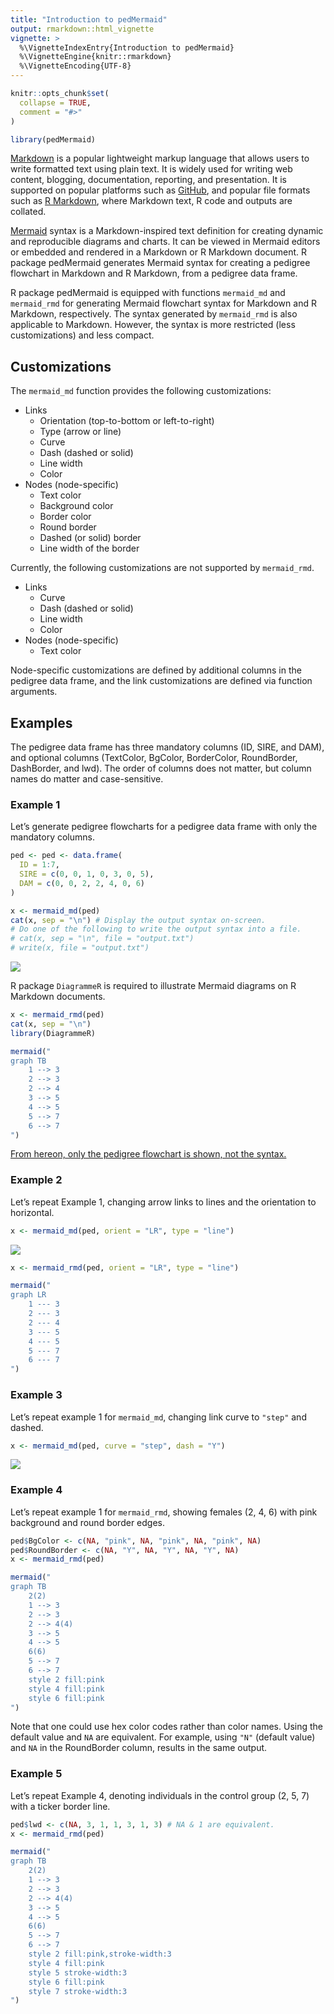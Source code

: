 ```yaml
---
title: "Introduction to pedMermaid"
output: rmarkdown::html_vignette
vignette: >
  %\VignetteIndexEntry{Introduction to pedMermaid}
  %\VignetteEngine{knitr::rmarkdown}
  %\VignetteEncoding{UTF-8}
---
```


```r
knitr::opts_chunk$set(
  collapse = TRUE,
  comment = "#>"
)
```

```r
library(pedMermaid)
```

[Markdown](https://www.markdownguide.org/) is a popular lightweight markup language that allows users to write formatted text using plain text.
It is widely used for writing web content, blogging, documentation, reporting, and presentation.
It is supported on popular platforms such as [GitHub](https://github.com/), and popular file formats such as [R Markdown](https://rmarkdown.rstudio.com/), where Markdown text, R code and outputs are collated.

[Mermaid](https://mermaid.js.org/) syntax is a Markdown-inspired text definition for creating dynamic and reproducible diagrams and charts.
It can be viewed in Mermaid editors or embedded and rendered in a Markdown or R Markdown document.
R package pedMermaid generates Mermaid syntax for creating a pedigree flowchart in Markdown and R Markdown, from a pedigree data frame.

R package pedMermaid is equipped with functions `mermaid_md` and `mermaid_rmd` for generating Mermaid flowchart syntax for Markdown and R Markdown, respectively.
The syntax generated by `mermaid_rmd` is also applicable to Markdown.
However, the syntax is more restricted (less customizations) and less compact.

## Customizations

The `mermaid_md` function provides the following customizations:

- Links
  - Orientation (top-to-bottom or left-to-right)
  - Type (arrow or line)
  - Curve
  - Dash (dashed or solid)
  - Line width
  - Color
- Nodes (node-specific)
  - Text color
  - Background color
  - Border color
  - Round border
  - Dashed (or solid) border
  - Line width of the border

Currently, the following customizations are not supported by `mermaid_rmd`.

- Links
  - Curve
  - Dash (dashed or solid)
  - Line width
  - Color
- Nodes (node-specific)
  - Text color

Node-specific customizations are defined by additional columns in the pedigree data frame,
and the link customizations are defined via function arguments.

## Examples

The pedigree data frame has three mandatory columns (ID, SIRE, and DAM), and optional columns
(TextColor, BgColor, BorderColor, RoundBorder, DashBorder, and lwd).
The order of columns does not matter, but column names do matter and case-sensitive.

### Example 1

Let's generate pedigree flowcharts for a pedigree data frame with only the mandatory columns.

```r
ped <- ped <- data.frame(
  ID = 1:7,
  SIRE = c(0, 0, 1, 0, 3, 0, 5),
  DAM = c(0, 0, 2, 2, 4, 0, 6)
)

x <- mermaid_md(ped)
cat(x, sep = "\n") # Display the output syntax on-screen.
# Do one of the following to write the output syntax into a file.
# cat(x, sep = "\n", file = "output.txt")
# write(x, file = "output.txt")
```

![](example1.png)

R package `DiagrammeR` is required to illustrate Mermaid diagrams on R Markdown documents.

```r
x <- mermaid_rmd(ped)
cat(x, sep = "\n")
library(DiagrammeR)
```

```r
mermaid("
graph TB
    1 --> 3
    2 --> 3
    2 --> 4
    3 --> 5
    4 --> 5
    5 --> 7
    6 --> 7
")
```

<ins>From hereon, only the pedigree flowchart is shown, not the syntax.</ins>

### Example 2

Let's repeat Example 1, changing arrow links to lines and the orientation to horizontal.

```r
x <- mermaid_md(ped, orient = "LR", type = "line")
```

![](example2.png)

```r
x <- mermaid_rmd(ped, orient = "LR", type = "line")
```

```r
mermaid("
graph LR
    1 --- 3
    2 --- 3
    2 --- 4
    3 --- 5
    4 --- 5
    5 --- 7
    6 --- 7
")
```

### Example 3

Let's repeat example 1 for `mermaid_md`, changing link curve to `"step"` and dashed.

```r
x <- mermaid_md(ped, curve = "step", dash = "Y")
```

![](example3.png)

### Example 4

Let's repeat example 1 for `mermaid_rmd`, showing females (2, 4, 6) with pink background and round border edges.

```r
ped$BgColor <- c(NA, "pink", NA, "pink", NA, "pink", NA)
ped$RoundBorder <- c(NA, "Y", NA, "Y", NA, "Y", NA)
x <- mermaid_rmd(ped)
```

```r
mermaid("
graph TB
    2(2)
    1 --> 3
    2 --> 3
    2 --> 4(4)
    3 --> 5
    4 --> 5
    6(6)
    5 --> 7
    6 --> 7
    style 2 fill:pink
    style 4 fill:pink
    style 6 fill:pink
")
```

Note that one could use hex color codes rather than color names.
Using the default value and `NA` are equivalent.
For example, using `"N"` (default value) and `NA` in the RoundBorder column, results in the same output.

### Example 5

Let's repeat Example 4, denoting individuals in the control group (2, 5, 7) with a ticker border line.

```r
ped$lwd <- c(NA, 3, 1, 1, 3, 1, 3) # NA & 1 are equivalent.
x <- mermaid_rmd(ped)
```

```r
mermaid("
graph TB
    2(2)
    1 --> 3
    2 --> 3
    2 --> 4(4)
    3 --> 5
    4 --> 5
    6(6)
    5 --> 7
    6 --> 7
    style 2 fill:pink,stroke-width:3
    style 4 fill:pink
    style 5 stroke-width:3
    style 6 fill:pink
    style 7 stroke-width:3
")
```
